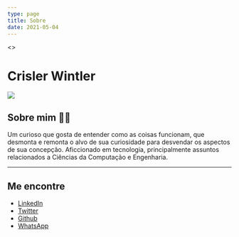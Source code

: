 ```yaml
---
type: page
title: Sobre
date: 2021-05-04
---
```

 

<>
<h1>Crisler Wintler</h1>
  <Image
  src="/images/my.jpg"
   width={200}
  height={200}
  priority
  className="next-image"
  />
</>

## Sobre mim 🐱‍💻
Um curioso que gosta de entender como as coisas funcionam, que desmonta e remonta o alvo de sua curiosidade 
para desvendar os aspectos de sua concepção. Aficcionado em tecnologia, principalmente assuntos relacionados a Ciências da
Computação e Engenharia.


---
## Me encontre 

- [LinkedIn]()
- [Twitter]()
- [Github]()
- [WhatsApp]()